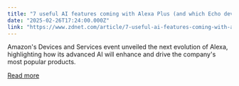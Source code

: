 ```yaml
---
title: "7 useful AI features coming with Alexa Plus (and which Echo devices will support it)"
date: "2025-02-26T17:24:00.000Z"
link: "https://www.zdnet.com/article/7-useful-ai-features-coming-with-alexa-plus-and-which-echo-devices-support-it/"
---
```


Amazon's Devices and Services event unveiled the next evolution of Alexa, highlighting how its advanced AI will enhance and drive the company's most popular products.

[Read more](https://www.zdnet.com/article/7-useful-ai-features-coming-with-alexa-plus-and-which-echo-devices-support-it/)
